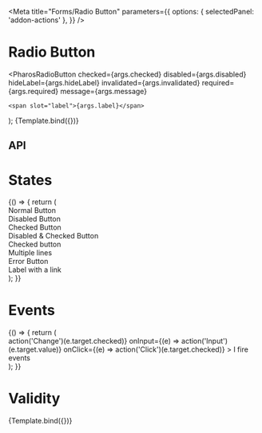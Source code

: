 

<Meta
  title="Forms/Radio Button"
  parameters={{
    options: { selectedPanel: 'addon-actions' },
  }}
/>

# Radio Button

<GuidelineLink path="radio-button" />

  <PharosRadioButton
    checked={args.checked}
    disabled={args.disabled}
    hideLabel={args.hideLabel}
    invalidated={args.invalidated}
    required={args.required}
    message={args.message}
  >
    <span slot="label">{args.label}</span>
  </PharosRadioButton>
);

<Canvas withToolbar>
  <Story
    name="Base"
    argTypes={{
      label: { control: { type: 'text' }, defaultValue: 'Default Radio Button' },
      checked: { control: { type: 'boolean' }, defaultValue: false },
      disabled: { control: { type: 'boolean' }, defaultValue: false },
      hideLabel: { control: { type: 'boolean' }, defaultValue: false },
    }}
  >
    {Template.bind({})}
  </Story>
</Canvas>

## API

<ArgsTable of={PharosRadioButton} />

# States

<Canvas withToolbar>
  <Story name="States">
    {() => {
      return (
        <div>
          <div>
            <PharosRadioButton name="base">
              <span slot="label">Normal Button</span>
            </PharosRadioButton>
          </div>
          <div>
            <PharosRadioButton name="disabled" disabled>
              <span slot="label">Disabled Button</span>
            </PharosRadioButton>
          </div>
          <div>
            <PharosRadioButton name="checked" checked>
              <span slot="label">Checked Button</span>
            </PharosRadioButton>
          </div>
          <div>
            <PharosRadioButton name="checked-disabled" checked disabled>
              <span slot="label">Disabled & Checked Button</span>
            </PharosRadioButton>
          </div>
          <div>
            <PharosRadioButton name="multi" checked>
              <div slot="label">
                <div>Checked button</div>
                <div>Multiple lines</div>
              </div>
            </PharosRadioButton>
          </div>
          <div>
            <PharosRadioButton name="invalidated" invalidated>
              <span slot="label">Error Button</span>
            </PharosRadioButton>
          </div>
          <div>
            <PharosRadioButton name="with-link">
              <span slot="label">
                Label with a <PharosLink href="#">link</PharosLink>
              </span>
            </PharosRadioButton>
          </div>
        </div>
      );
    }}
  </Story>
</Canvas>

# Events

<Canvas withToolbar>
  <Story name="Events">
    {() => {
      return (
        <div
          style={{
            display: 'grid',
            gridGap: '1rem',
            gridTemplateColumns: 'repeat(1, 250px)',
          }}
        >
          <PharosRadioButton
            value="My value"
            onChange={(e) => action('Change')(e.target.checked)}
            onInput={(e) => action('Input')(e.target.value)}
            onClick={(e) => action('Click')(e.target.checked)}
          >
            <span slot="label">I fire events</span>
          </PharosRadioButton>
        </div>
      );
    }}
  </Story>
</Canvas>

# Validity

<Canvas withToolbar>
  <Story
    name="Validity"
    argTypes={{
      label: { control: { type: 'text' }, defaultValue: 'Default Radio Button' },
      invalidated: { control: { type: 'boolean' }, defaultValue: true },
      required: { control: { type: 'boolean' }, defaultValue: true },
      message: {
        control: { type: 'text' },
        defaultValue: 'This field is required, please make a selection',
      },
    }}
  >
    {Template.bind({})}
  </Story>
</Canvas>
